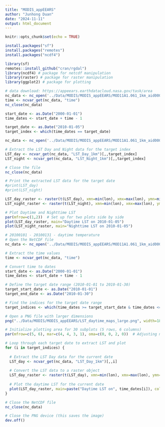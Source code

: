 ```yaml
---
title: "MODIS_appEEARS"
author: "Junhong Duan"
date: "2024-11-11"
output: html_document
---
```


```r
knitr::opts_chunk$set(echo = TRUE)
```

```r
install.packages("sf")
install.packages("remotes")
install.packages("ncdf4")

library(sf)
remotes::install_github("cran/rgdal")
library(ncdf4) # package for netcdf manipulation
library(raster) # package for raster manipulation
library(ggplot2) # package for plotting
```

```r
# data download: https://appeears.earthdatacloud.nasa.gov/task/area
nc_data <- nc_open('../Data/MODIS/MODIS_appEEARS/MOD11A1.061_1km_aid0001.nc')
time <- ncvar_get(nc_data, "time")
nc_close(nc_data)

start_date <- as.Date("2000-01-01")
time_dates <- start_date + time - 1

target_date <- as.Date("2010-01-05")
target_index <- which(time_dates == target_date)

nc_data <- nc_open('../Data/MODIS/MODIS_appEEARS/MOD11A1.061_1km_aid0001.nc')

# Extract the LST Day and Night data for the target index
LST_day <- ncvar_get(nc_data, "LST_Day_1km")[,,target_index]
LST_night <- ncvar_get(nc_data, "LST_Night_1km")[,,target_index]

# Close the file
nc_close(nc_data)

# Print the extracted LST data for the target date
#print(LST_day)
#print(LST_night)

LST_day_raster <- raster(t(LST_day), xmn=min(lon), xmx=max(lon), ymn=min(lat), ymx=max(lat), crs=CRS("+proj=longlat +datum=WGS84"))
LST_night_raster <- raster(t(LST_night), xmn=min(lon), xmx=max(lon), ymn=min(lat), ymx=max(lat), crs=CRS("+proj=longlat +datum=WGS84"))

# Plot Daytime and Nighttime LST
par(mfrow=c(1,2))  # Set up for two plots side by side
plot(LST_day_raster, main="Daytime LST on 2010-01-05")
plot(LST_night_raster, main="Nighttime LST on 2010-01-05")

```


```r
# 20100101 - 20100131 - daytime temperature
# Open the NetCDF file
nc_data <- nc_open('../Data/MODIS/MODIS_appEEARS/MOD11A1.061_1km_aid0001.nc')

# Extract the time values
time <- ncvar_get(nc_data, "time")

# Convert time to dates
start_date <- as.Date("2000-01-01")
time_dates <- start_date + time - 1

# Define the target date range (2010-01-01 to 2010-01-30)
target_start_date <- as.Date("2010-01-01")
target_end_date <- as.Date("2010-01-30")

# Find the indices for the target date range
target_indices <- which(time_dates >= target_start_date & time_dates <= target_end_date)

# Open a PNG file with larger dimensions
png("../Data/MODIS/MODIS_appEEARS/LST_daytime_maps_large.png", width=1800, height=1800, res=150)  # Larger resolution and size

# Initialize plotting area for 30 subplots (5 rows, 6 columns)
par(mfrow=c(5, 6), mar=c(4, 4, 3, 1), oma=c(0, 0, 2, 0))  # Adjusting margins and spacing

# Loop through each target date to extract LST and plot
for (i in target_indices) {
  
  # Extract the LST Day data for the current date
  LST_day <- ncvar_get(nc_data, "LST_Day_1km")[,,i]
  
  # Convert the LST data to a raster object
  LST_day_raster <- raster(t(LST_day), xmn=min(lon), xmx=max(lon), ymn=min(lat), ymx=max(lat), crs=CRS("+proj=longlat +datum=WGS84"))
  
  # Plot the daytime LST for the current date
  plot(LST_day_raster, main=paste("Daytime LST on", time_dates[i]), col=terrain.colors(100))
}

# Close the NetCDF file
nc_close(nc_data)

# Close the PNG device (this saves the image)
dev.off()

```